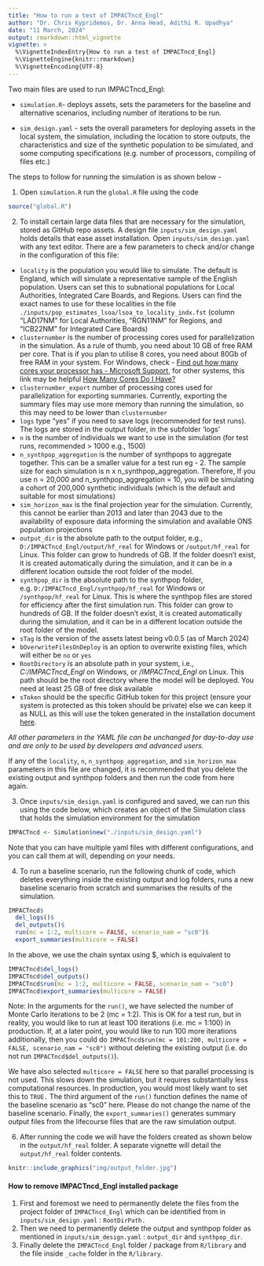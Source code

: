 ```yaml
---
title: "How to run a test of IMPACTncd_Engl"
author: "Dr. Chris Kypridemos, Dr. Anna Head, Adithi R. Upadhya"
date: "11 March, 2024"
output: rmarkdown::html_vignette
vignette: >
  %\VignetteIndexEntry{How to run a test of IMPACTncd_Engl}
  %\VignetteEngine{knitr::rmarkdown}
  %\VignetteEncoding{UTF-8}
---
```


Two main files are used to run IMPACTncd_Engl: 

- `simulation.R `- deploys assets, sets the parameters for the baseline and alternative scenarios, including number of iterations to be run. 

- `sim_design.yaml` - sets the overall parameters for deploying assets in the local system, the simulation, including the location to store outputs, the characteristics and size of the synthetic population to be simulated, and some computing specifications (e.g. number of processors, compiling of files etc.)

The steps to follow for running the simulation is as shown below -

1. Open `simulation.R` run the `global.R` file using the code

```r
source("global.R")
```

2. To install certain large data files that are necessary for the simulation, stored as GitHub repo assets. A design file `inputs/sim_design.yaml` holds details that ease asset installation. Open `inputs/sim_design.yaml` with any text editor. There are a few parameters to check and/or change in the configuration of this file:

- `locality` is the population you would like to simulate. The default is England, which will simulate a representative sample of the English population. Users can set this to subnational populations for Local Authorities, Integrated Care Boards, and Regions. Users can find the exact names to use for these localities in the file `./inputs/pop_estimates_lsoa/lsoa_to_locality_indx.fst`   (column "LAD17NM" for Local Authorities, "RGN11NM" for Regions, and "ICB22NM" for Integrated Care Boards)
- `clusternumber` is the number of processing cores used for parallelization in the simulation. As a rule of thumb, you need about 10 GB of free RAM per core. That is if you plan to utilise 8 cores, you need about 80Gb of free RAM in your system. For Windows, check - [Find out how many cores your processor has - Microsoft Support](https://support.microsoft.com/en-us/windows/find-out-how-many-cores-your-processor-has-3126ef99-0247-33b3-81fc-065e9fb0c35b#:~:text=Press%20Ctrl%20%2B%20Shift%20%2B%20Esc%20to,logical%20processors%20your%20PC%20has), for other systems, this link may be helpful [How Many Cores Do I Have?](https://www.hivelocity.net/kb/how-many-cores-do-i-have/#:~:text=While%20there%20are%20many%20methods,is%20using%20the%20lscpu%20command)
- `clusternumber_export` number of processing cores used for parallelization for exporting summaries. Currently, exporting the summary files may use more memory than running the simulation, so this may need to be lower than `clusternumber`
- `logs` type “yes” if you need to save logs (recommended for test runs). The logs are stored in the output folder, in the subfolder ‘logs’
- `n` is the number of individuals we want to use in the simulation (for test runs, recommended > 1000 e.g., 1500)
- `n_synthpop_aggregation` is the number of synthpops to aggregate together. This can be a smaller value for a test run eg - 2. The sample size for each simulation is n x n_synthpop_aggregation. Therefore, If you use n = 20,000 and n_synthpop_aggregation = 10, you will be simulating a cohort of 200,000 synthetic individuals (which is the default and suitable for most simulations)
- `sim_horizon_max` is the final projection year for the simulation. Currently, this cannot be earlier than 2013 and later than 2043 due to the availability of exposure data informing the simulation and available ONS population projections
- `output_dir` is the absolute path to the output folder, e.g., `D:/IMPACTncd_Engl/output/hf_real` for Windows or `/output/hf_real` for Linux. This folder can grow to hundreds of GB.  If the folder doesn't exist, it is created automatically during the simulation, and it can be in a different location outside the root folder of the model.
- `synthpop_dir` is the absolute path to the synthpop folder, e.g. `D:/IMPACTncd_Engl/synthpop/hf_real` for Windows or `/synthpop/hf_real` for Linux. This is where the synthpop files are stored for efficiency after the first simulation run. This folder can grow to hundreds of GB. If the folder doesn't exist, it is created automatically during the simulation, and it can be in a different location outside the root folder of the model.
- `sTag` is the version of the assets latest being v0.0.5 (as of March 2024)
- `bOverwriteFilesOnDeploy` is an option to overwrite existing files, which will either be `no` or `yes` 
- `RootDirectory` is an absolute path in your system, i.e., *C:/IMPACTncd_Engl* on Windows, or */IMPACTncd_Engl* on Linux. This path should be the root directory where the model will be deployed. You need at least 25 GB of free disk available
- `sToken` should be the specific GitHub token for this project (ensure your system is protected as this token should be private) else we can keep it as NULL as this will use the token generated in the installation document [here](https://github.com/adithirgis/IMPACTncd_Engl?tab=readme-ov-file#opening-a-github-account).

*All other parameters in the YAML file can be unchanged for day-to-day use and are only to be used by developers and advanced users.*

If any of the `locality`, `n`, `n_synthpop_aggregation`, and `sim_horizon_max` parameters in this file are changed, it is recommended that you delete the existing output and synthpop folders and then run the code from here again.

3. Once `inputs/sim_design.yaml` is configured and saved, we can run this using the code below, which creates an object of the Simulation class that holds the simulation environment for the simulation

```r
IMPACTncd <- Simulation$new("./inputs/sim_design.yaml")
```

Note that you can have multiple yaml files with different configurations, and you can call them at will, depending on your needs.

4. To run a baseline scenario, run the following chunk of code, which deletes everything inside the existing output and log folders, runs a new baseline scenario from scratch and summarises the results of the simulation. 

```r
IMPACTncd$
  del_logs()$
  del_outputs()$
  run(mc = 1:2, multicore = FALSE, scenario_nam = "sc0")$
  export_summaries(multicore = FALSE)
```

In the above, we use the chain syntax using $, which is equivalent to

```r
IMPACTncd$del_logs()
IMPACTncd$del_outputs()
IMPACTncd$run(mc = 1:2, multicore = FALSE, scenario_nam = "sc0")
IMPACTncd$export_summaries(multicore = FALSE)
```

Note: In the arguments for the `run()`, we have selected the number of Monte Carlo iterations to be 2  (mc = 1:2). This is OK for a test run, but in reality, you would like to run at least 100 iterations (i.e. mc = 1:100) in production. If, at a later point, you would like to run 100 more iterations additionally, then you could do `IMPACTncd$run(mc = 101:200, multicore = FALSE, scenario_nam = "sc0")` without deleting the existing output (i.e. do not run `IMPACTncd$del_outputs()`). 

We have also selected `multicore = FALSE` here so that parallel processing is not used. This slows down the simulation, but it requires substantially less computational resources. In production, you would most likely want to set this to `TRUE.` The third argument of the `run()` function defines the name of the baseline scenario as "sc0" here. Please do not change the name of the baseline scenario. Finally, the `export_summaries()` generates summary output files from the lifecourse files that are the raw simulation output. 

6. After running the code we will have the folders created as shown below in the `output/hf_real` folder. A separate vignette will detail the `output/hf_real` folder contents.

```r
knitr::include_graphics("img/output_folder.jpg")
```

#### How to remove IMPACTncd_Engl installed package 

1. First and foremost we need to permanently delete the files from the project folder of `IMPACTncd_Engl` which can be identified from in `inputs/sim_design.yaml` : `RootDirPath.` 
2. Then we need to permanently delete the output and synthpop folder as mentioned in `inputs/sim_design.yaml` : `output_dir` and `synthpop_dir`. 
3. Finally delete the `IMPACTncd_Engl` folder / package  from `R/library` and the file inside `_cache` folder in the `R/library`.  

